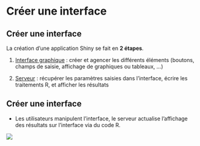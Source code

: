 # Créer une interface {.backgroundTitre}

## Créer une interface

La création d'une application Shiny se fait en **2 étapes**.  
  

1.  [Interface graphique]{.underline} : créer et agencer les différents éléments (boutons, champs de saisie, affichage de graphiques ou tableaux, …)  
  
  

2.  [Serveur]{.underline} : récupérer les paramètres saisies dans l'interface, écrire les traitements R, et afficher les résultats

## Créer une interface

-   Les utilisateurs manipulent l'interface, le serveur actualise l'affichage des résultats sur l'interface via du code R.

![](img/clipboard-creer1.png){fig-align="center"}
